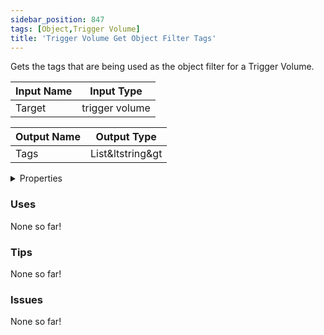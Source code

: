 ```yaml
---
sidebar_position: 847
tags: [Object,Trigger Volume]
title: 'Trigger Volume Get Object Filter Tags'
---
```


Gets the tags that are being used as the object filter for a Trigger Volume.



<DocusaurusSvg />

| Input Name | Input Type |
|-----------|-----------|
| Target | trigger volume |

| Output Name | Output Type |
|-----------|-----------|
| Tags | List&ltstring&gt |


<details>
  <summary>Properties</summary>
  <div>
    <div>
    <table>
      <thead>
        <tr>
          <th>Is beta required?</th>
          <th>No</th>
        </tr>
        <tr>
          <th>Is this chip a trolling risk?</th>
          <th>No</th>
        </tr>
        <tr>
          <th>Is this chip a role assignment risk?</th>
          <th>No</th>
        </tr>
        <tr>
          <th>Chip UUID</th>
          <th>8f42f9b7-87fb-4f4b-9160-a45baf269650</th>
        </tr>
        <tr>
          <th>Room availability</th>
          <th>Available everywhere</th>
        </tr>
      </thead>
    </table>
    </div>
  </div>
</details>

### Uses

None so far!

### Tips

None so far!

### Issues

None so far!